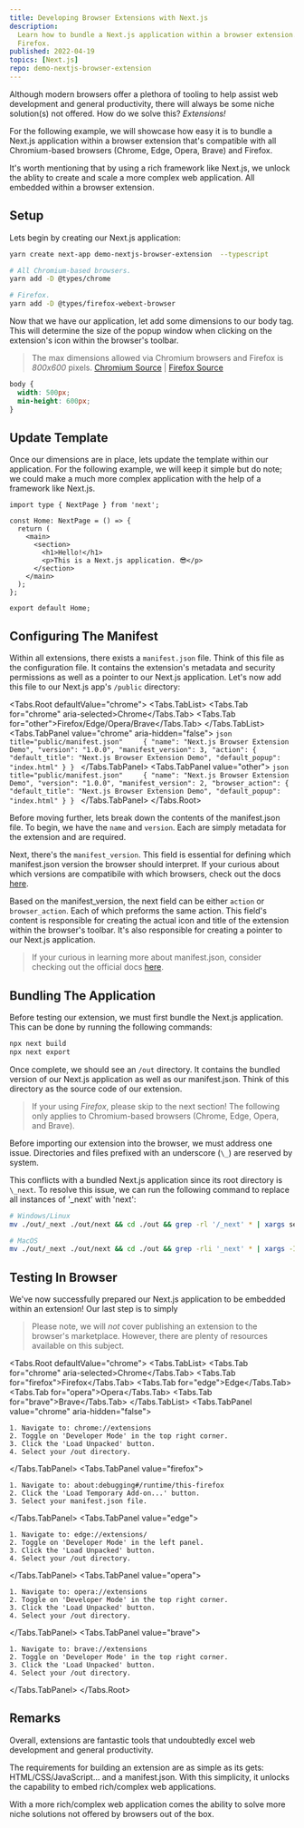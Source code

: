```yaml
---
title: Developing Browser Extensions with Next.js
description:
  Learn how to bundle a Next.js application within a browser extension. Compatible with Chromium-based browsers and
  Firefox.
published: 2022-04-19
topics: [Next.js]
repo: demo-nextjs-browser-extension
---
```



Although modern browsers offer a plethora of tooling to help assist web development and general productivity, there will
always be some niche solution(s) not offered. How do we solve this? _Extensions!_

For the following example, we will showcase how easy it is to bundle a Next.js application within a browser extension
that's compatible with all Chromium-based browsers (Chrome, Edge, Opera, Brave) and Firefox.

It's worth mentioning that by using a rich framework like Next.js, we unlock the ablity to create and scale a more
complex web application. All embedded within a browser extension.

## Setup

Lets begin by creating our Next.js application:

```bash
yarn create next-app demo-nextjs-browser-extension  --typescript

# All Chromium-based browsers.
yarn add -D @types/chrome

# Firefox.
yarn add -D @types/firefox-webext-browser
```

Now that we have our application, let add some dimensions to our body tag. This will determine the size of the popup
window when clicking on the extension's icon within the browser's toolbar.

> The max dimensions allowed via Chromium browsers and Firefox is _800x600_ pixels. [Chromium
> Source][chromium-dimensions] | [Firefox Source][firefox-dimensions]

```scss title="styles/globals.scss"
body {
  width: 500px;
  min-height: 600px;
}
```

## Update Template

Once our dimensions are in place, lets update the template within our application. For the following example, we will
keep it simple but do note; we could make a much more complex application with the help of a framework like Next.js.

```tsx title="pages/index.tsx"
import type { NextPage } from 'next';

const Home: NextPage = () => {
  return (
    <main>
      <section>
        <h1>Hello!</h1>
        <p>This is a Next.js application. 😎</p>
      </section>
    </main>
  );
};

export default Home;
```

## Configuring The Manifest

Within all extensions, there exists a `manifest.json` file. Think of this file as the configuration file. It contains
the extension's metadata and security permissions as well as a pointer to our Next.js application. Let's now add this
file to our Next.js app's `/public` directory:

<Tabs.Root defaultValue="chrome">
  <Tabs.TabList>
    <Tabs.Tab for="chrome" aria-selected>Chrome</Tabs.Tab>
    <Tabs.Tab for="other">Firefox/Edge/Opera/Brave</Tabs.Tab>
  </Tabs.TabList>
  <Tabs.TabPanel value="chrome" aria-hidden="false">
    ```json title="public/manifest.json"    
    {
      "name": "Next.js Browser Extension Demo",
      "version": "1.0.0",
      "manifest_version": 3,
      "action": {
        "default_title": "Next.js Browser Extension Demo",
        "default_popup": "index.html"
      }
    }
    ```
  </Tabs.TabPanel>
  <Tabs.TabPanel value="other">
    ```json title="public/manifest.json"    
    {
      "name": "Next.js Browser Extension Demo",
      "version": "1.0.0",
      "manifest_version": 2,
      "browser_action": {
        "default_title": "Next.js Browser Extension Demo",
        "default_popup": "index.html"
      }
    }
    ```
  </Tabs.TabPanel>
</Tabs.Root>

Before moving further, lets break down the contents of the manifest.json file. To begin, we have the `name` and
`version`. Each are simply metadata for the extension and are required.

Next, there's the `manifest_version`. This field is essential for defining which manifest.json version the browser
should interpret. If your curious about which versions are compatibile with which browsers, check out the docs
[here][manifest-compatibility].

Based on the manifest_version, the next field can be either `action` or `browser_action`. Each of which preforms the
same action. This field's content is responsible for creating the actual icon and title of the extension within the
browser's toolbar. It's also responsible for creating a pointer to our Next.js application.

> If your curious in learning more about manifest.json, consider checking out the official docs [here][manifest].

## Bundling The Application

Before testing our extension, we must first bundle the Next.js application. This can be done by running the following
commands:

```bash
npx next build
npx next export
```

Once complete, we should see an `/out` directory. It contains the bundled version of our Next.js application as well as
our manifest.json. Think of this directory as the source code of our extension.

> If your using _Firefox_, please skip to the next section! The following only applies to Chromium-based browsers
> (Chrome, Edge, Opera, and Brave).

Before importing our extension into the browser, we must address one issue. Directories and files prefixed with an
underscore (`\_`) are reserved by system.

This conflicts with a bundled Next.js application since its root directory is `\_next`. To resolve this issue, we can
run the following command to replace all instances of '\_next' with 'next':

```bash
# Windows/Linux
mv ./out/_next ./out/next && cd ./out && grep -rl '/_next' * | xargs sed -i 's|/_next|/next|g'

# MacOS
mv ./out/_next ./out/next && cd ./out && grep -rli '_next' * | xargs -I@ sed -i '' 's|/_next|/next|g' @;
```

## Testing In Browser

We've now successfully prepared our Next.js application to be embedded within an extension! Our last step is to simply

> Please note, we will _not_ cover publishing an extension to the browser's marketplace. However, there are plenty of
> resources available on this subject.

<Tabs.Root defaultValue="chrome">
  <Tabs.TabList>
    <Tabs.Tab for="chrome" aria-selected>Chrome</Tabs.Tab>
    <Tabs.Tab for="firefox">Firefox</Tabs.Tab>
    <Tabs.Tab for="edge">Edge</Tabs.Tab>
    <Tabs.Tab for="opera">Opera</Tabs.Tab>
    <Tabs.Tab for="brave">Brave</Tabs.Tab>
  </Tabs.TabList>
  <Tabs.TabPanel value="chrome" aria-hidden="false">
    
    1. Navigate to: chrome://extensions
    2. Toggle on 'Developer Mode' in the top right corner.
    3. Click the 'Load Unpacked' button.
    4. Select your /out directory.

  </Tabs.TabPanel>
  <Tabs.TabPanel value="firefox">
  
    1. Navigate to: about:debugging#/runtime/this-firefox
    2. Click the 'Load Temporary Add-on...' button.
    3. Select your manifest.json file.

  </Tabs.TabPanel>
  <Tabs.TabPanel value="edge">
  
    1. Navigate to: edge://extensions/
    2. Toggle on 'Developer Mode' in the left panel.
    3. Click the 'Load Unpacked' button.
    4. Select your /out directory.
  
  </Tabs.TabPanel>
  <Tabs.TabPanel value="opera">

    1. Navigate to: opera://extensions
    2. Toggle on 'Developer Mode' in the top right corner.
    3. Click the 'Load Unpacked' button.
    4. Select your /out directory.

  </Tabs.TabPanel>
  <Tabs.TabPanel value="brave">
  
    1. Navigate to: brave://extensions
    2. Toggle on 'Developer Mode' in the top right corner.
    3. Click the 'Load Unpacked' button.
    4. Select your /out directory.
  
  </Tabs.TabPanel>
</Tabs.Root>

## Remarks

Overall, extensions are fantastic tools that undoubtedly excel web development and general productivity.

The requirements for building an extension are as simple as its gets: HTML/CSS/JavaScript... and a manifest.json. With
this simplicity, it unlocks the capability to embed rich/complex web applications.

With a more rich/complex web application comes the ability to solve more niche solutions not offered by browsers out of
the box.

[chromium-dimensions]:
  https://source.chromium.org/chromium/chromium/src/+/main:chrome/browser/components/views/extensions/extension_popup.h;l=60
[firefox-dimensions]:
  https://developer.mozilla.org/en-US/docs/Mozilla/Add-ons/WebExtensions/user_interface/Popups#popup_resizing
[manifest-compatibility]:
  https://developer.mozilla.org/en-US/docs/Mozilla/Add-ons/WebExtensions/manifest.json/manifest_version#browser_compatibility
[manifest]: https://developer.mozilla.org/en-US/docs/Mozilla/Add-ons/WebExtensions/manifest.json
